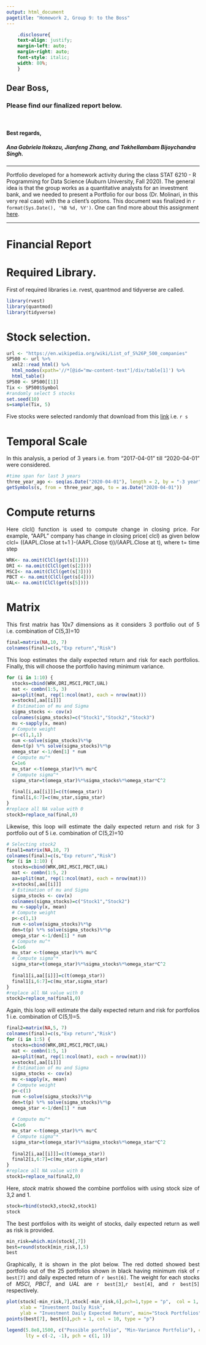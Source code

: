 ```yaml
---
output: html_document
pagetitle: "Homework 2, Group 9: to the Boss"
---
```


 ```css
     .disclosure{
     text-align: justify;
     margin-left: auto;
     margin-right: auto;
     font-style: italic;
     width: 80%;
     }

```


## Dear Boss,
### Please find our finalized report below.
\

#### Best regards,
##### Ana Gabriela Itokazu, Jianfeng Zhang, and Takhellambam Bijoychandra Singh.


***
<div class="disclosure">

Portfolio developed for a homework activity during the class STAT 6210 - R Programming for Data Science (Auburn University, Fall 2020). The general idea is that the group works as a quantitative analysts for an investment bank, and we needed to present a Portfolio for our boss (Dr. Molinari, in this very real case) with the a client's options. This document was finalized in `r format(Sys.Date(), '%B %d, %Y')`. One can find more about this assignment [here](https://github.com/AU-R-Programming/HW2-9/blob/master/ToTheBoss.Rmd).

</div>


<div style="text-align: justify">

***
# Financial Report


# Required Library.

First of required libraries i.e. rvest, quantmod and tidyverse are called. 
```r
library(rvest)
library(quantmod)
library(tidyverse)
```

# Stock selection.



```r
url <- "https://en.wikipedia.org/wiki/List_of_S%26P_500_companies"
SP500 <- url %>%
  xml2::read_html() %>%
  html_nodes(xpath='//*[@id="mw-content-text"]/div/table[1]') %>%
  html_table()
SP500 <- SP500[[1]]
Tix <- SP500$Symbol
#randomly select 5 stocks
set.seed(10)
s=sample(Tix, 5)
```
Five stocks were selected randomly that download from this [link](https://en.wikipedia.org/wiki/List_of_S%26P_500_companies) i.e. `r s`

# Temporal Scale

In this analysis, a period of 3 years i.e. from  "2017-04-01" till "2020-04-01" were considered.
```r
#time span for last 3 years
three_year_ago <- seq(as.Date("2020-04-01"), length = 2, by = "-3 year")[2]
getSymbols(s, from = three_year_ago, to = as.Date("2020-04-01"))
```


# Compute returns

Here clcl() function is used to compute change in closing price.
For example, "AAPL" company has change in closing price( clcl) as given below
clcl= ((AAPL.Close at t+1 )-(AAPL.Close t))/(AAPL.Close at  t), where t= time step

```r

WRK<- na.omit(ClCl(get(s[1])))
DRI <- na.omit(ClCl(get(s[2])))
MSCI<- na.omit(ClCl(get(s[3])))
PBCT <- na.omit(ClCl(get(s[4])))
UAL<- na.omit(ClCl(get(s[5])))
```

# Matrix 

 This first matrix has 10x7 dimensions as it considers 3 portfolio out of 5 i.e. combination of C(5,3)=10
```r
final=matrix(NA,10, 7)
colnames(final)=c(s,"Exp return","Risk")
```

This loop  estimates the daily expected return and risk for each portfolios.
Finally, this will choose the portfolio having minimum variance.
```r
for (i in 1:10) {
  stocks=cbind(WRK,DRI,MSCI,PBCT,UAL)
  mat <- combn(1:5, 3)
  aa=split(mat, rep(1:ncol(mat), each = nrow(mat)))
  x=stocks[,aa[[i]]] 
  # Estimation of mu and Sigma
  sigma_stocks <- cov(x)
  colnames(sigma_stocks)=c("Stock1","Stock2","Stock3")
  mu <-sapply(x, mean)
  # Compute weight
  p<-c(1,1,1)
  num <-solve(sigma_stocks)%*%p
  den=t(p) %*% solve(sigma_stocks)%*%p
  omega_star <-1/den[1] * num
  # Compute mu^*
  C=1e6
  mu_star <-t(omega_star)%*% mu*C
  # Compute sigma^*
  sigma_star=t(omega_star)%*%sigma_stocks%*%omega_star*C^2
  
  final[i,aa[[i]]]=c(t(omega_star))
  final[i,6:7]=c(mu_star,sigma_star)
}
#replace all NA value with 0
stock3=replace_na(final,0)
```

Likewise, this loop will estimate the daily expected return and risk for 3 portfolio out of 5 i.e. combination of C(5,2)=10

```r
# Selecting stock2
final1=matrix(NA,10, 7)
colnames(final)=c(s,"Exp return","Risk")
for (i in 1:10) {
  stocks=cbind(WRK,DRI,MSCI,PBCT,UAL)
  mat <- combn(1:5, 2)
  aa=split(mat, rep(1:ncol(mat), each = nrow(mat)))
  x=stocks[,aa[[i]]] 
  # Estimation of mu and Sigma
  sigma_stocks <- cov(x)
  colnames(sigma_stocks)=c("Stock1","Stock2")
  mu <-sapply(x, mean)
  # Compute weight
  p<-c(1,1)
  num <-solve(sigma_stocks)%*%p
  den=t(p) %*% solve(sigma_stocks)%*%p
  omega_star <-1/den[1] * num
  # Compute mu^*
  C=1e6
  mu_star <-t(omega_star)%*% mu*C
  # Compute sigma^*
  sigma_star=t(omega_star)%*%sigma_stocks%*%omega_star*C^2
  
  final1[i,aa[[i]]]=c(t(omega_star))
  final1[i,6:7]=c(mu_star,sigma_star)
}
#replace all NA value with 0
stock2=replace_na(final1,0)
```

Again, this loop will estimate the daily expected return and risk for portfolios 1
i.e.  combination of C(5,1)=5.

```r
final2=matrix(NA,5, 7)
colnames(final)=c(s,"Exp return","Risk")
for (i in 1:5) {
  stocks=cbind(WRK,DRI,MSCI,PBCT,UAL)
  mat <- combn(1:5, 1)
  aa=split(mat, rep(1:ncol(mat), each = nrow(mat)))
  x=stocks[,aa[[i]]] 
  # Estimation of mu and Sigma
  sigma_stocks <- cov(x)
  mu <-sapply(x, mean)
  # Compute weight
  p<-c(1)
  num <-solve(sigma_stocks)%*%p
  den=t(p) %*% solve(sigma_stocks)%*%p
  omega_star <-1/den[1] * num
  
  # Compute mu^*
  C=1e6
  mu_star <-t(omega_star)%*% mu*C
  # Compute sigma^*
  sigma_star=t(omega_star)%*%sigma_stocks%*%omega_star*C^2
  
  final2[i,aa[[i]]]=c(t(omega_star))
  final2[i,6:7]=c(mu_star,sigma_star)
}
#replace all NA value with 0
stock1=replace_na(final2,0)
```
 Here, *stock* matrix showed the combine portfolios with using stock size of 3,2 and 1.

```r
stock=rbind(stock3,stock2,stock1)
stock
```

The best portfolios with its weight of stocks, daily expected return as well as risk is provided.
```r
min_risk=which.min(stock[,7])
best=round(stock[min_risk,],5)
best
```

Graphically, it is shown in the plot below. The red dotted showed best portfolio out of the 25 portfolios shown in black having minimum risk of `r best[7]` and daily expected return of `r best[6]`. The weight for each stocks of *MSCI*, *PBCT*, and *UAL* are `r best[3]`,`r best[4]`, and `r best[5]` respectively.
```r
plot(stock[-min_risk,7],stock[-min_risk,6],pch=1,type = "p",  col = 1, 
     xlab = "Investment Daily Risk",
     ylab = "Investment Daily Expected Return", main="Stock Portfolios")
points(best[7], best[6],pch = 1, col = 10, type = "p")

legend(5.8e8,1500, c("Possible portfolio", "Min-Variance Portfolio"), col = c(1,10),
       lty = c(-2, -1), pch = c(1, 1))

```






</div>

